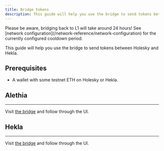 ```yaml
---
title: Bridge tokens
description: This guide will help you use the bridge to send tokens between Holesky and Hekla.
---
```



<Aside>
Please be aware, bridging back to L1 will take around 24 hours! See [network configuration](/network-reference/network-configuration) for the currently configured cooldown period.
</Aside>

This guide will help you use the bridge to send tokens between Holesky and Hekla.

## Prerequisites

- A wallet with some testnet ETH on Holesky or Hekla.

## Alethia

---

Visit [the bridge](https://bridge.taiko.xyz/) and follow through the UI.

## Hekla

---

Visit [the bridge](https://bridge.hekla.taiko.xyz) and follow through the UI.
